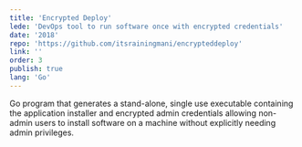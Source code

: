 ```yaml
---
title: 'Encrypted Deploy'
lede: 'DevOps tool to run software once with encrypted credentials'
date: '2018'
repo: 'https://github.com/itsrainingmani/encrypteddeploy'
link: ''
order: 3
publish: true
lang: 'Go'
---
```


Go program that generates a stand-alone, single use executable containing the application installer and encrypted admin credentials allowing non-admin users to install software on a machine without explicitly needing admin privileges.
